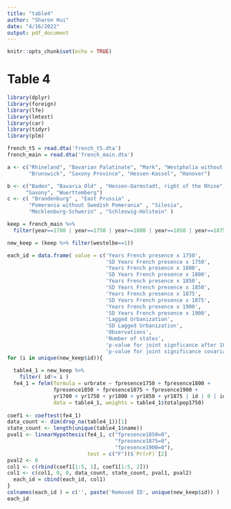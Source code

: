 ```yaml
---
title: "table4"
author: "Sharon Hui"
date: "4/16/2022"
output: pdf_document
---
```


```r
knitr::opts_chunk$set(echo = TRUE)
```

# Table 4


```r
library(dplyr)
library(foreign)
library(lfe)
library(lmtest)
library(car)
library(tidyr)
library(plm)

french_t5 = read.dta('french_t5.dta')
french_main = read.dta('french_main.dta')

a <- c("Rhineland", "Bavarian Palatinate", "Mark", "Westphalia without Mark",
       "Brunswick", "Saxony Province", "Hessen-Kassel", "Hanover")

b <- c("Baden", "Bavaria Old" , "Hessen-Darmstadt, right of the Rhine", 
      "Saxony", "Wuerttemberg")
c <- c( "Brandenburg" , "East Prussia" , 
       "Pomerania without Swedish Pomerania" , "Silesia",  
       "Mecklenburg-Schwerin" , "Schleswig-Holstein" )

keep = french_main %>%
  filter(year==1700 | year==1750 | year==1800 | year==1850 | year==1875 | year==1900 )

new_keep = (keep %>% filter(westelbe==1))
```




```r
each_id = data.frame( value = c('Years French presence x 1750', 
                                'SD Years French presence x 1750', 
                                'Years French presence x 1800', 
                                'SD Years French presence x 1800', 
                                'Years French presence x 1850', 
                                'SD Years French presence x 1850', 
                                'Years French presence x 1875', 
                                'SD Years French presence x 1875', 
                                'Years French presence x 1900',  
                                'SD Years French presence x 1900', 
                                'Lagged Urbanization', 
                                'SD Lagged Urbanization', 
                                'Observations', 
                                'Number of states', 
                                'p-value for joint signficance after 1800', 
                                'p-value for joint significance covariates') )
for (i in unique(new_keep$id)){
  
  table4_1 = new_keep %>%
    filter( id!= i )
  fe4_1 = felm(formula = urbrate ~ fpresence1750 + fpresence1800 + 
               fpresence1850 + fpresence1875 + fpresence1900 + 
               yr1700 + yr1750 + yr1800 + yr1850 + yr1875 | id | 0 | id, 
               data = table4_1, weights = table4_1$totalpop1750)
  
coef1 <- coeftest(fe4_1)
data_count <- dim(drop_na(table4_1))[1]
state_count <- length(unique(table4_1$name))
pval1 <- linearHypothesis(fe4_1, c("fpresence1850=0", 
                                   "fpresence1875=0", 
                                   "fpresence1900=0"),
                          test = c("F"))$`Pr(>F)`[2]
pval2 <- 0
col1 <- c(rbind(coef1[1:5, 1], coef1[1:5, 2]))
col1 <- c(col1, 0, 0, data_count, state_count, pval1, pval2)
  each_id = cbind(each_id, col1)
}
colnames(each_id ) = c('', paste('Removed ID', unique(new_keep$id)) )
each_id

```

